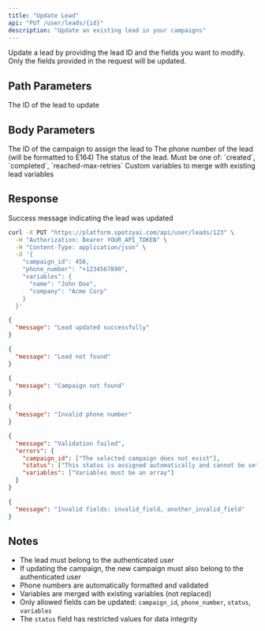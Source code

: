 ```yaml
---
title: "Update Lead"
api: "PUT /user/leads/{id}"
description: "Update an existing lead in your campaigns"
---
```


Update a lead by providing the lead ID and the fields you want to modify. Only the fields provided in the request will be updated.

## Path Parameters

<ParamField path="id" type="integer" required>
  The ID of the lead to update
</ParamField>

## Body Parameters

<ParamField body="campaign_id" type="integer" optional>
  The ID of the campaign to assign the lead to
</ParamField>

<ParamField body="phone_number" type="string" optional>
  The phone number of the lead (will be formatted to E164)
</ParamField>

<ParamField body="status" type="string" optional>
  The status of the lead. Must be one of: `created`, `completed`, `reached-max-retries`
</ParamField>

<ParamField body="variables" type="object" optional>
  Custom variables to merge with existing lead variables
</ParamField>

## Response

<ResponseField name="message" type="string">
  Success message indicating the lead was updated
</ResponseField>

<RequestExample>

```bash cURL
curl -X PUT "https://platform.spotzyai.com/api/user/leads/123" \
  -H "Authorization: Bearer YOUR_API_TOKEN" \
  -H "Content-Type: application/json" \
  -d '{
    "campaign_id": 456,
    "phone_number": "+1234567890",
    "variables": {
      "name": "John Doe",
      "company": "Acme Corp"
    }
  }'
```

</RequestExample>

<ResponseExample>

```json Success Response
{
  "message": "Lead updated successfully"
}
```

```json Error Response - Lead Not Found
{
  "message": "Lead not found"
}
```

```json Error Response - Campaign Not Found
{
  "message": "Campaign not found"
}
```

```json Error Response - Invalid Phone Number
{
  "message": "Invalid phone number"
}
```

```json Error Response - Validation Failed
{
  "message": "Validation failed",
  "errors": {
    "campaign_id": ["The selected campaign does not exist"],
    "status": ["This status is assigned automatically and cannot be set manually"],
    "variables": ["Variables must be an array"]
  }
}
```

```json Error Response - Invalid Fields
{
  "message": "Invalid fields: invalid_field, another_invalid_field"
}
```

</ResponseExample>

## Notes

- The lead must belong to the authenticated user
- If updating the campaign, the new campaign must also belong to the authenticated user
- Phone numbers are automatically formatted and validated
- Variables are merged with existing variables (not replaced)
- Only allowed fields can be updated: `campaign_id`, `phone_number`, `status`, `variables`
- The `status` field has restricted values for data integrity